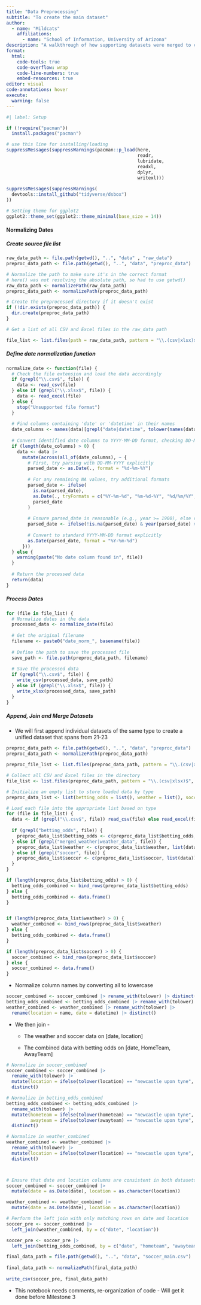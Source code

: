 ```yaml
---
title: "Data Preprocessing"
subtitle: "To create the main dataset"
author: 
  - name: "Mildcats"
    affiliations:
      - name: "School of Information, University of Arizona"
description: "A walkthrough of how supporting datasets were merged to create the main dataset"
format:
  html:
    code-tools: true
    code-overflow: wrap
    code-line-numbers: true
    embed-resources: true
editor: visual
code-annotations: hover
execute:
  warning: false
---
```


```r

#| label: Setup

if (!require("pacman")) 
  install.packages("pacman")

# use this line for installing/loading
suppressMessages(suppressWarnings(pacman::p_load(here,
                                                 readr,
                                                 lubridate,
                                                 readxl,
                                                 dplyr,
                                                 writexl)))
         
suppressMessages(suppressWarnings(
  devtools::install_github("tidyverse/dsbox")
))

# Setting theme for ggplot2
ggplot2::theme_set(ggplot2::theme_minimal(base_size = 14))
```

#### Normalizing Dates

##### Create source file list

```r

raw_data_path <- file.path(getwd(), "..", "data" , "raw_data")
preproc_data_path <- file.path(getwd(), "..", "data", "preproc_data")

# Normalize the path to make sure it's in the correct format
# here() was not resolving the absolute path, so had to use getwd()
raw_data_path <- normalizePath(raw_data_path)
preproc_data_path <- normalizePath(preproc_data_path)

# Create the preprocessed directory if it doesn't exist
if (!dir.exists(preproc_data_path)) {
  dir.create(preproc_data_path)
}

# Get a list of all CSV and Excel files in the raw_data path

file_list <- list.files(path = raw_data_path, pattern = "\\.(csv|xlsx)$", full.names = TRUE)
```

##### Define date normalization function

```r


normalize_date <- function(file) {
  # Check the file extension and load the data accordingly
  if (grepl("\\.csv$", file)) {
    data <- read_csv(file)
  } else if (grepl("\\.xlsx$", file)) {
    data <- read_excel(file)
  } else {
    stop("Unsupported file format")
  }
  
  # Find columns containing 'date' or 'datetime' in their names
  date_columns <- names(data)[grepl("date|datetime", tolower(names(data)))]
  
  # Convert identified date columns to YYYY-MM-DD format, checking DD-MM-YYYY first
  if (length(date_columns) > 0) {
    data <- data |>
      mutate(across(all_of(date_columns), ~ {
        # First, try parsing with DD-MM-YYYY explicitly
        parsed_date <- as.Date(., format = "%d-%m-%Y")
        
        # For any remaining NA values, try additional formats
        parsed_date <- ifelse(
          is.na(parsed_date),
          as.Date(., tryFormats = c("%Y-%m-%d", "%m-%d-%Y", "%d/%m/%Y", "%m/%d/%Y")),
          parsed_date
        )
        
        # Ensure parsed_date is reasonable (e.g., year >= 1900), else return NA as Date
        parsed_date <- ifelse(!is.na(parsed_date) & year(parsed_date) >= 1900, parsed_date, as.Date(NA))
        
        # Convert to standard YYYY-MM-DD format explicitly
        as.Date(parsed_date, format = "%Y-%m-%d")
      }))
  } else {
    warning(paste("No date column found in", file))
  }
  
  # Return the processed data
  return(data)
}
```

##### Process Dates

```r

for (file in file_list) {
  # Normalize dates in the data
  processed_data <- normalize_date(file)
  
  # Get the original filename
  filename <- paste0("date_norm_", basename(file))
  
  # Define the path to save the processed file
  save_path <- file.path(preproc_data_path, filename)
  
  # Save the processed data
  if (grepl("\\.csv$", file)) {
    write_csv(processed_data, save_path)
  } else if (grepl("\\.xlsx$", file)) {
    write_xlsx(processed_data, save_path)
  }
}

```

##### Append, Join and Merge Datasets

-   We will first append individual datasets of the same type to create a unified dataset that spans from 21-23

```r

preproc_data_path <- file.path(getwd(), "..", "data", "preproc_data")
preproc_data_path <- normalizePath(preproc_data_path)

preproc_file_list <- list.files(preproc_data_path, pattern = "\\.(csv|xlsx)$", full.names = TRUE)

# Collect all CSV and Excel files in the directory
file_list <- list.files(preproc_data_path, pattern = "\\.(csv|xlsx)$", full.names = TRUE)

# Initialize an empty list to store loaded data by type
preproc_data_list <- list(betting_odds = list(), weather = list(), soccer = list())

# Load each file into the appropriate list based on type
for (file in file_list) {
  data <- if (grepl("\\.csv$", file)) read_csv(file) else read_excel(file)
  
  if (grepl("betting_odds", file)) {
    preproc_data_list$betting_odds <- c(preproc_data_list$betting_odds, list(data))
  } else if (grepl("merged_weather|weather_data", file)) {
    preproc_data_list$weather <- c(preproc_data_list$weather, list(data))
  } else if (grepl("soccer", file)) {
    preproc_data_list$soccer <- c(preproc_data_list$soccer, list(data))
  }
}

if (length(preproc_data_list$betting_odds) > 0) {
  betting_odds_combined <- bind_rows(preproc_data_list$betting_odds)
} else {
  betting_odds_combined <- data.frame() 
}


if (length(preproc_data_list$weather) > 0) {
  weather_combined <- bind_rows(preproc_data_list$weather)
} else {
  betting_odds_combined <- data.frame()
}

if (length(preproc_data_list$soccer) > 0) {
  soccer_combined <- bind_rows(preproc_data_list$soccer)
} else {
  soccer_combined <- data.frame()
}


```

-   Normalize column names by converting all to lowercase

```r

soccer_combined <- soccer_combined |> rename_with(tolower) |> distinct()
betting_odds_combined <- betting_odds_combined |> rename_with(tolower) |> distinct()
weather_combined <- weather_combined |> rename_with(tolower) |>
  rename(location = name, date = datetime) |> distinct()
```

-   We then join -

    -   The weather and soccer data on \[date, location\]

    -   The combined data with betting odds on \[date, HomeTeam, AwayTeam\]

```r

# Normalize in soccer_combined
soccer_combined <- soccer_combined |>
  rename_with(tolower) |>
  mutate(location = ifelse(tolower(location) == "newcastle upon tyne", "Newcastle", location)) |>
  distinct()

# Normalize in betting_odds_combined
betting_odds_combined <- betting_odds_combined |>
  rename_with(tolower) |>
  mutate(hometeam = ifelse(tolower(hometeam) == "newcastle upon tyne", "Newcastle", hometeam),
         awayteam = ifelse(tolower(awayteam) == "newcastle upon tyne", "Newcastle", awayteam)) |>
  distinct()

# Normalize in weather_combined
weather_combined <- weather_combined |>
  rename_with(tolower) |>
  mutate(location = ifelse(tolower(location) == "newcastle upon tyne", "Newcastle", location)) |>
  distinct()




```

```r

# Ensure that date and location columns are consistent in both datasets
soccer_combined <- soccer_combined |>
  mutate(date = as.Date(date), location = as.character(location))

weather_combined <- weather_combined |>
  mutate(date = as.Date(date), location = as.character(location))

# Perform the left join with only matching rows on date and location
soccer_pre <- soccer_combined |>
  left_join(weather_combined, by = c("date", "location"))

soccer_pre <- soccer_pre |>
  left_join(betting_odds_combined, by = c("date", "hometeam", "awayteam"))
```

```r
final_data_path = file.path(getwd(), "..", "data", "soccer_main.csv")
  
final_data_path <- normalizePath(final_data_path)  
  
write_csv(soccer_pre, final_data_path)
```

-   This notebook needs comments, re-organization of code - Will get it done before Milestone 3
